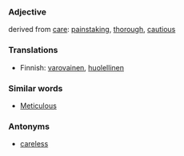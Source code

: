 ===Adjective=== 
derived from [[care]]: [[painstaking]], [[thorough]], [[cautious]]

===Translations===
*Finnish: [[varovainen]], [[huolellinen]]

===Similar words===
*[[Meticulous]]

===Antonyms===
*[[careless]]